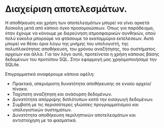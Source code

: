 
Διαχείριση αποτελεσμάτων.
=============================

Η αποθήκευση και χρήση των αποτελεσμάτων μπορεί να γίνει αρκετά δύσκολη μετά από κάποιο όγκο προσομοιώσεων. Όπως για παράδειγμα, όταν έχουμε να κάνουμε με διερεύνηση ατμοσφαιρικών συνθηκών, οπού πολύ εύκολα μπορούμε να φτάσουμε τα εκατομμύρια εκτελέσεων. Αυτό μπορεί να θέσει όρια λόγω της μνήμης του υπολογιστή, της πολυπλοκότητας αποθήκευση, του χρόνου αναζήτησης, του συστήματος αρχείων και άλλα. Για τον λόγο αυτό, προτείνεται η χρήση κάποιας βάσης δεδομένων του προτύπου SQL. Στην εφαρμογή μας χρησιμοποιήσαμε την SQLite.

Επιγραμματικά αναφέρουμε κάποια οφέλη:

- Πρακτικά, απεριόριστη δυνατότητα αποθήκευσης σε ενιαίο αρχείο/πίνακα.
- Ταχύτατη αναζήτηση και ανάσυρση δεδομένων.
- Δυνατότητα απόρριψης διπλότυπων κατά την εισαγωγή δεδομένων.
- Συμβατή με τις περισσότερες γλώσσες προγραμματισμού και υπολογιστικών συστημάτων.
- Δυνατότητα αποθήκευση περιληπτικών αποτελεσμάτων και αντιστοίχηση με τα φασματικά.

